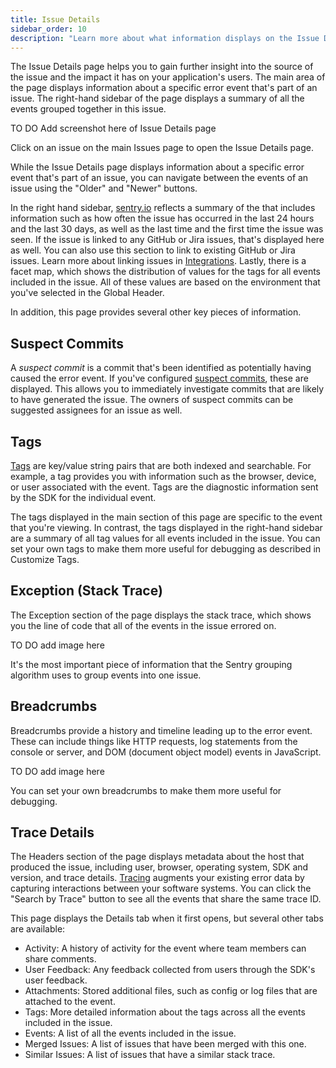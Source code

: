 ```yaml
---
title: Issue Details
sidebar_order: 10
description: "Learn more about what information displays on the Issue Details page to help you efficiently triage an issue."
---
```


The Issue Details page helps you to gain further insight into the source of the issue and the impact it has on your application's users. The main area of the page displays information about a specific error event that's part of an issue. The right-hand sidebar of the page displays a summary of all the events grouped together in this issue.

TO DO Add screenshot here of Issue Details page

Click on an issue on the main Issues page to open the Issue Details page.

While the Issue Details page displays information about a specific error event that's part of an issue, you can navigate between the events of an issue using the "Older" and "Newer" buttons.


In the right hand sidebar, [sentry.io](https://sentry.io) reflects a summary of the that includes information such as how often the issue has occurred in the last 24 hours and the last 30 days, as well as the last time and the first time the issue was seen. If the issue is linked to any GitHub or Jira issues, that's displayed here as well. You can also use this section to link to existing GitHub or Jira issues. Learn more about linking issues in [Integrations](/product/integrations/). Lastly, there is a facet map, which shows the distribution of values for the tags for all events included in the issue. All of these values are based on the environment that you've selected in the Global Header.

In addition, this page provides several other key pieces of information.

## Suspect Commits

A _suspect commit_ is a commit that's been identified as potentially having caused the error event. If you've configured [suspect commits](/product/releases/suspect-commits/), these are displayed. This allows you to immediately investigate commits that are likely to have generated the issue. The owners of suspect commits can be suggested assignees for an issue as well.

## Tags

[Tags](/product/sentry-basics/search/) are key/value string pairs that are both indexed and searchable. For example, a tag provides you with information such as the browser, device, or user associated with the event. Tags are the diagnostic information sent by the SDK for the individual event. 

The tags displayed in the main section of this page are specific to the event that you're viewing. In contrast, the tags displayed in the right-hand sidebar are a summary of all tag values for all events included in the issue. You can set your own tags to make them more useful for debugging as described in <PlatformLink to="/enriching-events/tags/">Customize Tags</PlatformLink>.

## Exception (Stack Trace)

The Exception section of the page displays the stack trace, which shows you the line of code that all of the events in the issue errored on. 

TO DO add image here

It's the most important piece of information that the Sentry grouping algorithm uses to group events into one issue.

## Breadcrumbs

Breadcrumbs provide a history and timeline leading up to the error event. These can include things like HTTP requests, log statements from the console or server, and DOM (document object model) events in JavaScript. 

TO DO add image here

You can set your own <PlatformLink to="/enriching-events/breadcrumbs/">breadcrumbs</PlatformLink> to make them more useful for debugging.


## Trace Details

The Headers section of the page displays metadata about the host that produced the issue, including user, browser, operating system, SDK and version, and trace details. [Tracing](/product/performance/distributed-tracing/) augments your existing error data by capturing interactions between your software systems. You can click the "Search by Trace" button to see all the events that share the same trace ID.

This page displays the Details tab when it first opens, but several other tabs are available:

- Activity: A history of activity for the event where team members can share comments.
- User Feedback: Any feedback collected from users through the <PlatformLink to="/enriching-events/user-feedback/">SDK's user feedback</PlatformLink>.
- <PlatformLink to="/enriching-events/attachments/">Attachments</PlatformLink>: Stored additional files, such as config or log files that are attached to the event.
- Tags: More detailed information about the tags across all the events included in the issue.
- Events: A list of all the events included in the issue.
- Merged Issues: A list of issues that have been merged with this one.
- Similar Issues: A list of issues that have a similar stack trace.
